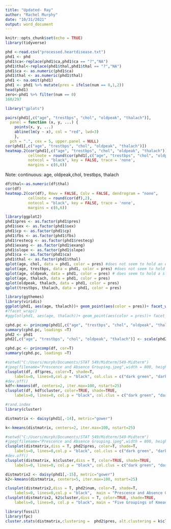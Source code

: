 ```yaml
---
title: "Updated- Ray"
author: "Rachel Murphy"
date: "10/31/2021"
output: word_document
---
```


```r
knitr::opts_chunk$set(echo = TRUE)
library(tidyverse)
```

```r
phd <-read.csv("processed.heartdisease.txt")
phd1 <- phd
phd1$ca<-replace(phd1$ca,phd1$ca == "?","NA")
phd1$thal<-replace(phd1$thal,phd1$thal == "?","NA")
phd1$ca <- as.numeric(phd1$ca)
phd1$thal <- as.numeric(phd1$thal)
phd1 <- na.omit(phd1)
phd1 <- phd1 %>% mutate(pres = ifelse(num == 0,1,2))
head(phd1)
zero<-phd1 %>% filter(num == 0)
160/297
```

```r
library("gplots")

pairs(phd1[,c("age", "trestbps", "chol", "oldpeak", "thalach")],
  panel = function (x, y, ...) {
    points(x, y, ...)
    abline(lm(y ~ x), col = "red", lwd=3)
    }, 
  pch = ".", cex = 5, upper.panel = NULL)
cor(phd1[,c("age", "trestbps", "chol", "oldpeak", "thalach")])
heatmap.2(cor(phd1[,c("age", "trestbps", "chol", "oldpeak", "thalach")]), Rowv = FALSE, Colv = FALSE, dendrogram = "none", 
          cellnote = round(cor(phd1[,c("age", "trestbps", "chol", "oldpeak", "thalach")]),2), 
          notecol = "black", key = FALSE, trace = 'none',
          margins = c(6,6))
```

Note: continuous: age, oldpeak,chol, trestbps, thalach

```r
df$thal<-as.numeric(df$thal)
cor(df)
heatmap.2(cor(df), Rowv = FALSE, Colv = FALSE, dendrogram = "none", 
          cellnote = round(cor(df),2), 
          notecol = "black", key = FALSE, trace = 'none',
          margins = c(6,6))
```


```r
library(ggplot2)
phd1$pres <- as.factor(phd1$pres)
phd1$sex <- as.factor(phd1$sex)
phd1$cp <- as.factor(phd1$cp)
phd1$fbs <- as.factor(phd1$fbs)
phd1$restecg <- as.factor(phd1$restecg)
phd1$exang <- as.factor(phd1$exang)
phd1$slope <- as.factor(phd1$slope)
phd1$ca <- as.factor(phd1$ca)
phd1$thal <- as.factor(phd1$thal)
qplot(age, chol, data = phd1, color = pres) #does not seem to hold an exact separation
qplot(age, trestbps, data = phd1, color = pres) #does not seem to hold an exact separation
qplot(age, oldpeak, data = phd1, color = pres) # does seem to hold a slight separation 
qplot(age, thalach, data = phd1, color = pres)
qplot(oldpeak, thalach, data = phd1, color = pres)
qplot(trestbps, thalach, data = phd1, color = pres)
```

```r
library(ggthemes)
library(viridis)
ggplot(phd1, aes(age, thalach))+ geom_point(aes(color = pres))+ facet_wrap(~cp, labeller = as_labeller(c("1"="Typical Angina", "2"="Atypical Angina", "3"="Non-Anginal Pain","4"="Asymptomatic"))) +scale_color_manual(name = "Presence", labels = c("Absent", "Present"),values = c("#56B4E9", "#CC79A7"))+ xlab("Age")+ylab("Maximum Heart Rate Achieved (thalach)")+ ggtitle("Facet by Chest Pain") + theme_base()
#?facet_wrap()
#ggplot(phd1, aes(age, thalach))+ geom_point(aes(color = pres))+ facet_wrap(~thal)
```


```r
cphd.pc <- princomp(phd1[,c("age", "trestbps", "chol", "oldpeak", "thalach")], cor=T)
summary(cphd.pc, loadings =T)
phd2 <- phd1
phd2[,c("age", "trestbps", "chol", "oldpeak", "thalach")] <- scale(phd2[,c("age", "trestbps", "chol", "oldpeak", "thalach")])
```
```r
cphd.pc <- princomp(df, cor=T)
summary(cphd.pc, loadings =T)
```
```r
#setwd("C:/Users/murph/Documents/STAT 549/Midterm/549-Midterm")
#jpeg(filename="Prescence and Absence Grouping.jpeg",width = 800, height = 600)
clusplot(df, df$pres, color=T, shade=T, 
    labels=0, lines=0,col.p = "black", col.clus = c("dark green", "dark blue"), main = "Prescence and Absence Grouping")
#dev.off()
kdf<-kmeans(df, centers=2, iter.max=100, nstart=25)
clusplot(df, kdf$cluster, color=TRUE, shade=TRUE, 
    labels=0, lines=0, col.p = "black", col.clus = c("dark green", "dark blue"), main = "Two Groupings of Kmeans")
```

```r
#rand.index
library(cluster)

distmatrix <- daisy(phd1[,-14], metric="gower")

k<-kmeans(distmatrix, centers=2, iter.max=100, nstart=25)
```


```r
#setwd("C:/Users/murph/Documents/STAT 549/Midterm/549-Midterm")
#jpeg(filename="Prescence and Absence Grouping.jpeg",width = 800, height = 600)
clusplot(distmatrix,diss = T, phd2$pres, color=T, shade=T, 
    labels=0, lines=0,col.p = "black", col.clus = c("dark green", "dark blue"),  xlim = c(-.8,.8), main = "Prescence and Absence Grouping")
#dev.off()
clusplot(distmatrix, k$cluster,diss = T, color=TRUE, shade=TRUE, 
    labels=0, lines=0, col.p = "black", col.clus = c("dark green", "dark blue"),xlim = c(-.8,.8), main = "Two Groupings of Kmeans")
```

```r
distmatrix2 <- daisy(phd1[,-15], metric="gower")
k2<-kmeans(distmatrix, centers=5, iter.max=100, nstart=25)

clusplot(distmatrix2,diss = T, phd2$num, color=T, shade=T, 
    labels=0, lines=0,col.p = "black",  main = "Prescence and Absence Grouping")
clusplot(distmatrix2, k2$cluster,diss = T, color=TRUE, shade=TRUE, 
    labels=0, lines=0, col.p = "black", main = "Five Groupings of Kmeans")
```


```r
library(fossil)
library(fpc)
cluster.stats(distmatrix,clustering =  phd2$pres, alt.clustering = k$cluster, compareonly=T)
```